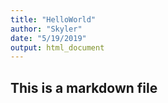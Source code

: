 ```yaml
---
title: "HelloWorld"
author: "Skyler"
date: "5/19/2019"
output: html_document
---
```


## This is a markdown file

